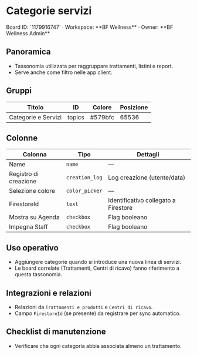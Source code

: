 # Categorie servizi

<Callout type="info">
Board ID: `1179916747` · Workspace: **BF Wellness** · Owner: **BF Wellness Admin**
</Callout>

## Panoramica

- Tassonomia utilizzata per raggruppare trattamenti, listini e report. 
- Serve anche come filtro nelle app client.

## Gruppi

| Titolo | ID | Colore | Posizione |
| --- | --- | --- | --- |
| Categorie e Servizi | topics | #579bfc | 65536 |

## Colonne

| Colonna | Tipo | Dettagli |
| --- | --- | --- |
| Name | `name` | — |
| Registro di creazione | `creation_log` | Log creazione (utente/data) |
| Selezione colore | `color_picker` | — |
| FirestoreId | `text` | Identificativo collegato a Firestore |
| Mostra su Agenda | `checkbox` | Flag booleano |
| Impegna Staff | `checkbox` | Flag booleano |

## Uso operativo

- Aggiungere categorie quando si introduce una nuova linea di servizi.
- Le board correlate (Trattamenti, Centri di ricavo) fanno riferimento a questa tassonomia.

## Integrazioni e relazioni

- Relazioni da `Trattamenti e prodotti` e `Centri di ricavo`.
- Campo `FirestoreId` (se presente) da registrare per sync automatico.

## Checklist di manutenzione

- Verificare che ogni categoria abbia associata almeno un trattamento.
